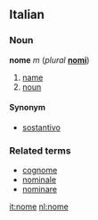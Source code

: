 ==Italian==
===Noun===
'''nome''' ''m'' (''plural'' '''[[nomi]]''')

# [[name]]
# [[noun]]

====Synonym====
*[[sostantivo]]

===Related terms===
*[[cognome]]
*[[nominale]]
*[[nominare]]

[[it:nome]]
[[nl:nome]]